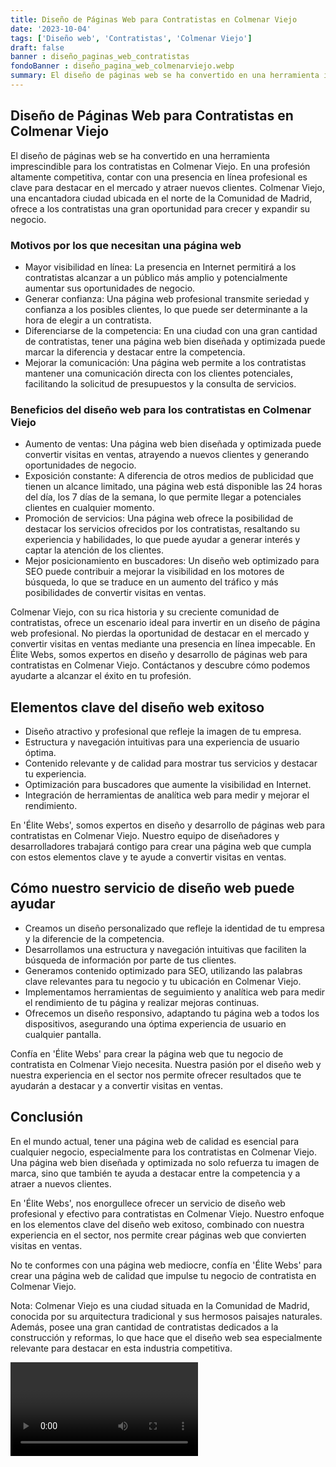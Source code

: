 ```yaml
---
title: Diseño de Páginas Web para Contratistas en Colmenar Viejo
date: '2023-10-04'
tags: ['Diseño web', 'Contratistas', 'Colmenar Viejo']
draft: false
banner : diseño_paginas_web_contratistas
fondoBanner : diseño_pagina_web_colmenarviejo.webp
summary: El diseño de páginas web se ha convertido en una herramienta imprescindible para los contratistas en Colmenar Viejo. En una profesión altamente competitiva, contar con una presencia en línea profesional es clave para destacar en el mercado y atraer nuevos clientes. Colmenar Viejo, una encantadora ciudad ubicada en el norte de la Comunidad de Madrid, ofrece a los contratistas una gran oportunidad para crecer y expandir su negocio.
---
```


## Diseño de Páginas Web para Contratistas en Colmenar Viejo

El diseño de páginas web se ha convertido en una herramienta imprescindible para los contratistas en Colmenar Viejo. En una profesión altamente competitiva, contar con una presencia en línea profesional es clave para destacar en el mercado y atraer nuevos clientes. Colmenar Viejo, una encantadora ciudad ubicada en el norte de la Comunidad de Madrid, ofrece a los contratistas una gran oportunidad para crecer y expandir su negocio.

### Motivos por los que necesitan una página web

- Mayor visibilidad en línea: La presencia en Internet permitirá a los contratistas alcanzar a un público más amplio y potencialmente aumentar sus oportunidades de negocio.
- Generar confianza: Una página web profesional transmite seriedad y confianza a los posibles clientes, lo que puede ser determinante a la hora de elegir a un contratista.
- Diferenciarse de la competencia: En una ciudad con una gran cantidad de contratistas, tener una página web bien diseñada y optimizada puede marcar la diferencia y destacar entre la competencia.
- Mejorar la comunicación: Una página web permite a los contratistas mantener una comunicación directa con los clientes potenciales, facilitando la solicitud de presupuestos y la consulta de servicios.

### Beneficios del diseño web para los contratistas en Colmenar Viejo

- Aumento de ventas: Una página web bien diseñada y optimizada puede convertir visitas en ventas, atrayendo a nuevos clientes y generando oportunidades de negocio.
- Exposición constante: A diferencia de otros medios de publicidad que tienen un alcance limitado, una página web está disponible las 24 horas del día, los 7 días de la semana, lo que permite llegar a potenciales clientes en cualquier momento.
- Promoción de servicios: Una página web ofrece la posibilidad de destacar los servicios ofrecidos por los contratistas, resaltando su experiencia y habilidades, lo que puede ayudar a generar interés y captar la atención de los clientes.
- Mejor posicionamiento en buscadores: Un diseño web optimizado para SEO puede contribuir a mejorar la visibilidad en los motores de búsqueda, lo que se traduce en un aumento del tráfico y más posibilidades de convertir visitas en ventas.

Colmenar Viejo, con su rica historia y su creciente comunidad de contratistas, ofrece un escenario ideal para invertir en un diseño de página web profesional. No pierdas la oportunidad de destacar en el mercado y convertir visitas en ventas mediante una presencia en línea impecable. En Élite Webs, somos expertos en diseño y desarrollo de páginas web para contratistas en Colmenar Viejo. Contáctanos y descubre cómo podemos ayudarte a alcanzar el éxito en tu profesión.

<GifSeo />

<Cta />

## Elementos clave del diseño web exitoso

- Diseño atractivo y profesional que refleje la imagen de tu empresa.
- Estructura y navegación intuitivas para una experiencia de usuario óptima.
- Contenido relevante y de calidad para mostrar tus servicios y destacar tu experiencia.
- Optimización para buscadores que aumente la visibilidad en Internet.
- Integración de herramientas de analítica web para medir y mejorar el rendimiento.

En 'Élite Webs', somos expertos en diseño y desarrollo de páginas web para contratistas en Colmenar Viejo. Nuestro equipo de diseñadores y desarrolladores trabajará contigo para crear una página web que cumpla con estos elementos clave y te ayude a convertir visitas en ventas.

## Cómo nuestro servicio de diseño web puede ayudar

- Creamos un diseño personalizado que refleje la identidad de tu empresa y la diferencie de la competencia.
- Desarrollamos una estructura y navegación intuitivas que faciliten la búsqueda de información por parte de tus clientes.
- Generamos contenido optimizado para SEO, utilizando las palabras clave relevantes para tu negocio y tu ubicación en Colmenar Viejo.
- Implementamos herramientas de seguimiento y analítica web para medir el rendimiento de tu página y realizar mejoras continuas.
- Ofrecemos un diseño responsivo, adaptando tu página web a todos los dispositivos, asegurando una óptima experiencia de usuario en cualquier pantalla.

Confía en 'Élite Webs' para crear la página web que tu negocio de contratista en Colmenar Viejo necesita. Nuestra pasión por el diseño web y nuestra experiencia en el sector nos permite ofrecer resultados que te ayudarán a destacar y a convertir visitas en ventas.

## Conclusión

En el mundo actual, tener una página web de calidad es esencial para cualquier negocio, especialmente para los contratistas en Colmenar Viejo. Una página web bien diseñada y optimizada no solo refuerza tu imagen de marca, sino que también te ayuda a destacar entre la competencia y a atraer a nuevos clientes.

En 'Élite Webs', nos enorgullece ofrecer un servicio de diseño web profesional y efectivo para contratistas en Colmenar Viejo. Nuestro enfoque en los elementos clave del diseño web exitoso, combinado con nuestra experiencia en el sector, nos permite crear páginas web que convierten visitas en ventas.

No te conformes con una página web mediocre, confía en 'Élite Webs' para crear una página web de calidad que impulse tu negocio de contratista en Colmenar Viejo.

Nota: Colmenar Viejo es una ciudad situada en la Comunidad de Madrid, conocida por su arquitectura tradicional y sus hermosos paisajes naturales. Además, posee una gran cantidad de contratistas dedicados a la construcción y reformas, lo que hace que el diseño web sea especialmente relevante para destacar en esta industria competitiva.

<Video />

<CtaBot job='Contratistas' city='Colmenar Viejo'/>

<Gmaps query='Colmenar Viejo+españa+maps' />